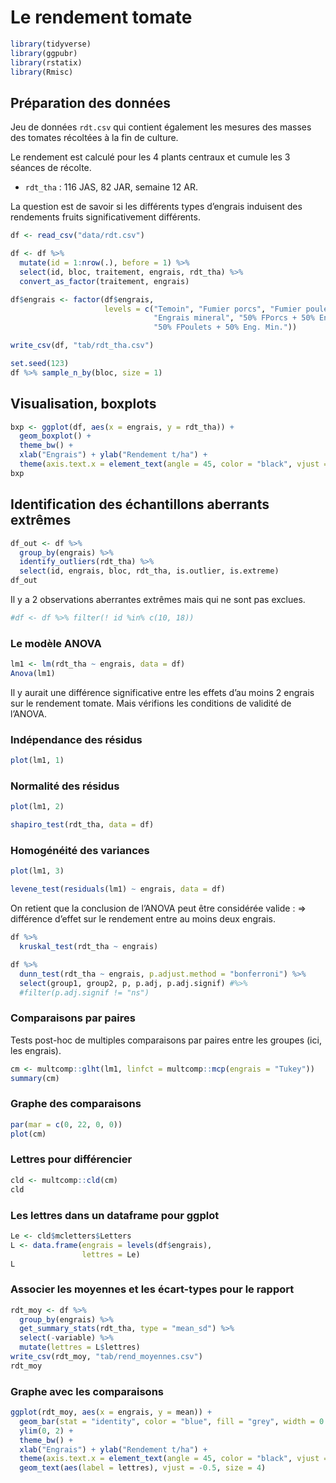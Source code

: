 
# Le rendement tomate

```r
library(tidyverse)
library(ggpubr)
library(rstatix)
library(Rmisc)
```

## Préparation des données

Jeu de données `rdt.csv` qui contient également les mesures des masses des tomates récoltées à la fin de culture.

Le rendement est calculé pour les 4 plants centraux et cumule les 3 séances de récolte. 

- `rdt_tha` : 116 JAS, 82 JAR, semaine 12 AR.

La question est de savoir si les différents types d'engrais induisent des rendements fruits significativement différents. 

```r
df <- read_csv("data/rdt.csv")
```

```r
df <- df %>% 
  mutate(id = 1:nrow(.), before = 1) %>% 
  select(id, bloc, traitement, engrais, rdt_tha) %>% 
  convert_as_factor(traitement, engrais)

df$engrais <- factor(df$engrais, 
                     levels = c("Temoin", "Fumier porcs", "Fumier poulets", 
                                "Engrais mineral", "50% FPorcs + 50% Eng. Min.", 
                                "50% FPoulets + 50% Eng. Min."))

write_csv(df, "tab/rdt_tha.csv")

set.seed(123)
df %>% sample_n_by(bloc, size = 1)
```


## Visualisation, boxplots

```r
bxp <- ggplot(df, aes(x = engrais, y = rdt_tha)) +
  geom_boxplot() +
  theme_bw() +
  xlab("Engrais") + ylab("Rendement t/ha") +
  theme(axis.text.x = element_text(angle = 45, color = "black", vjust = 1, hjust = 1))
bxp
```

## Identification des échantillons aberrants extrêmes

```r
df_out <- df %>%
  group_by(engrais) %>%
  identify_outliers(rdt_tha) %>% 
  select(id, engrais, bloc, rdt_tha, is.outlier, is.extreme)
df_out
```

Il y a 2 observations aberrantes extrêmes mais qui ne sont pas exclues.

```r
#df <- df %>% filter(! id %in% c(10, 18))
```

### Le modèle ANOVA

```r
lm1 <- lm(rdt_tha ~ engrais, data = df)
Anova(lm1)
```

Il y aurait une différence significative entre les effets d'au moins 2 engrais sur le rendement tomate. Mais vérifions les conditions de validité de l'ANOVA.

### Indépendance des résidus

```r
plot(lm1, 1)
```

### Normalité des résidus

```r
plot(lm1, 2)
```

```r
shapiro_test(rdt_tha, data = df)
```

### Homogénéité des variances

```r
plot(lm1, 3)
```

```r
levene_test(residuals(lm1) ~ engrais, data = df)
```

On retient que la conclusion de l'ANOVA peut être considérée valide : => différence d'effet sur le rendement entre au moins deux engrais. 

```r
df %>% 
  kruskal_test(rdt_tha ~ engrais)
```

```r
df %>% 
  dunn_test(rdt_tha ~ engrais, p.adjust.method = "bonferroni") %>% 
  select(group1, group2, p, p.adj, p.adj.signif) #%>% 
  #filter(p.adj.signif != "ns")
```


### Comparaisons par paires

Tests post-hoc de multiples comparaisons par paires entre les groupes (ici, les engrais).

```r
cm <- multcomp::glht(lm1, linfct = multcomp::mcp(engrais = "Tukey"))
summary(cm)
```

### Graphe des comparaisons

```r
par(mar = c(0, 22, 0, 0))
plot(cm)
```

### Lettres pour différencier

```r
cld <- multcomp::cld(cm)
cld
```

### Les lettres dans un dataframe pour ggplot

```r
Le <- cld$mcletters$Letters
L <- data.frame(engrais = levels(df$engrais),
                lettres = Le)
L
```

### Associer les moyennes et les écart-types pour le rapport

```r
rdt_moy <- df %>% 
  group_by(engrais) %>% 
  get_summary_stats(rdt_tha, type = "mean_sd") %>%
  select(-variable) %>% 
  mutate(lettres = L$lettres)
write_csv(rdt_moy, "tab/rend_moyennes.csv")
rdt_moy
```

### Graphe avec les comparaisons

```r
ggplot(rdt_moy, aes(x = engrais, y = mean)) + 
  geom_bar(stat = "identity", color = "blue", fill = "grey", width = 0.6) +
  ylim(0, 2) +
  theme_bw() +
  xlab("Engrais") + ylab("Rendement t/ha") +
  theme(axis.text.x = element_text(angle = 45, color = "black", vjust = 1, hjust = 1)) +
  geom_text(aes(label = lettres), vjust = -0.5, size = 4)
```

